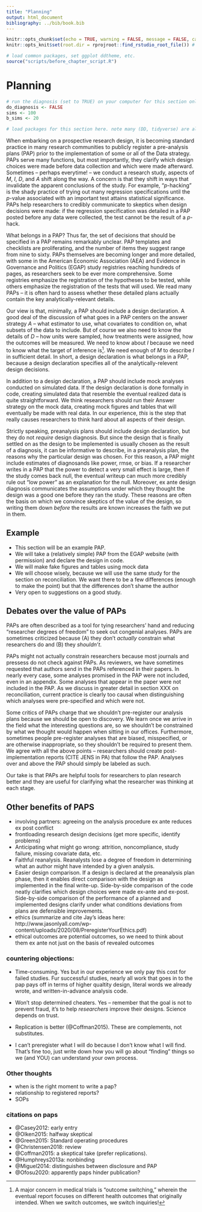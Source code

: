 ```yaml
---
title: "Planning"
output: html_document
bibliography: ../bib/book.bib
---
```


<!-- note do_bookdown is set in index.rmd, so we know if you're running just this .Rmd or compiling the book-->
```r
knitr::opts_chunk$set(echo = TRUE, warning = FALSE, message = FALSE, cache = FALSE)
knitr::opts_knit$set(root.dir = rprojroot::find_rstudio_root_file()) # files are all relative to RStudio project home
```

```r
# load common packages, set ggplot ddtheme, etc.
source("scripts/before_chapter_script.R")
```

<!-- start post here, do not edit above -->

# Planning

<!-- make sure to rename the section title below -->

```r
# run the diagnosis (set to TRUE) on your computer for this section only before pushing to Github. no diagnosis will ever take place on github.
do_diagnosis <- FALSE
sims <- 100
b_sims <- 20
```

```r
# load packages for this section here. note many (DD, tidyverse) are already available, see scripts/package-list.R
```

When embarking on a prospective research design, it is becoming standard practice in many research communities to publicly register a pre-analysis plans (PAP) prior to the implementation of some or all of the Data strategy. PAPs serve many functions, but most importantly, they clarify which design choices were made before data collection and which were made afterward. Sometimes -- perhaps everytime! -- we conduct a research study, aspects of $M$, $I$, $D$, and $A$ shift along the way. A concern is that they shift in ways that invalidate the apparent conclusions of the study. For example, "$p$-hacking" is the shady practice of trying out many regression specifications until the $p$-value associated with an important test attains statistical significance. PAPs help researchers to credibly communicate to skeptics when design decisions were made: if the regression specification was detailed in a PAP posted before any data were collected, the test cannot be the result of a $p$-hack.

What belongs in a PAP? Thus far, the set of decisions that should be specified in a PAP remains remarkably unclear. PAP templates and checklists are proliferating, and the number of items they suggest range from nine to sixty. PAPs themselves are becoming longer and more detailed, with some in the American Economic Association (AEA) and Evidence in Governance and Politics (EGAP) study registries reaching hundreds of pages, as researchers seek to be ever more comprehensive. Some registries emphasize the registration of the hypotheses to be tested, while others emphasize the registration of the tests that will used. We read many PAPs -- it is often hard to assess whether these detailed plans actually contain the key analytically-relevant details. 

Our view is that, minimally, a PAP should include a design declaration. A good deal of the discussion of what goes in a PAP centers on the answer strategy $A$ -- what estimator to use, what covariates to condition on, what subsets of the data to include. But of course we also need to know the details of $D$ -- how units were sampled, how treatments were assigned, how the outcomes will be measured. We need to know about $I$ because we need to know what the target of inference is^[A major concern in medical trials is "outcome switching," wherein the eventual report focuses on different health outcomes that originally intended. When we switch outcomes, we switch inquiries!]. We need enough of $M$ to describe $I$ in sufficient detail. In short, a design declaration is what belongs in a PAP, because a design declaration specifies all of the analytically-relevent design decisions. 

In addition to a design declaration, a PAP should include mock analyses conducted on simulated data. If the design declaration is done formally in code, creating simulated data that resemble the eventual realized data is quite straightforward. We think researchers should run their Answer strategy on the mock data, creating mock figures and tables that will eventually be made with real data. In our experience, *this* is the step that really causes researchers to think hard about all aspects of their design.

Strictly speaking, preanalysis plans should include design declaration, but they do not *require* design diagnosis. But since the design that is finally settled on as the design to be implemented is usually chosen as the result of a diagnosis, it can be informative to describe, in a preanalysis plan, the reasons why the particular design was chosen. For this reason, a PAP might include estimates of diagnosands like power, rmse, or bias. If a researcher writes in a PAP that the power to detect a very small effect is large, then if the study comes back null, the eventual writeup can much more credibly rule out "low power" as an explanation for the null. Moreover, ex ante design diagnosis communicates the assumptions under which they thought the design was a good one before they ran the study. These reasons are often the basis on which we convince skeptics of the value of the design, so writing them down *before* the results are known increases the faith we put in them.

## Example

- This section will be an example PAP. 
- We will take a (relatively simple) PAP from the EGAP website (with permission) and declare the design in code. 
- We will make fake figures and tables using mock data
- We will choose wisely, because we will use the same study for the section on reconciliation. We want there to be a few differences (enough to make the point) but that the differences don't shame the author
- Very open to suggestions on a good study.

## Debates over the value of PAPs

PAPs are often described as a tool for tying researchers' hand and reducing "researcher degrees of freedom" to seek out congenial analyses. PAPs are sometimes criticized because (A) they don't *actually* constrain what researchers do and (B) they *shouldn't*.  

PAPs might not actually constrain researchers because most journals and pressess do not check against PAPs. As reviewers, we have sometimes requested that authors send in the PAPs referenced in their papers. In nearly every case, some analyses promised in the PAP were not included, even in an appendix. Some analyses that appear in the paper were not included in the PAP. As we discuss in greater detail in section XXX on reconciliation, current practice is clearly too causal when distinguishing which analyses were pre-specified and which were not.

Some critics of PAPs charge that we shouldn't pre-register our analysis plans because we should be open to discovery. We learn once we arrive in the field what the interesting questions are, so we shouldn't be constrained by what we thought would happen when sitting in our offices. Furthermore, sometimes people pre-register analyses that are biased, misspecified, or are otherwise inappropriate, so they shouldn't be required to present them. We agree with all the above points -- researchers should create post-implementation reports (CITE JENS in PA) that follow the PAP. Analyses over and above the PAP should simply be labeled as such.

Our take is that PAPs are helpful tools for researchers to plan research better and they are useful for clarifying what the researcher was thinking at each stage. 

## Other benefits of PAPS

- involving partners: agreeing on the analysis procedure ex ante reduces ex post conflict
- frontloading research design decisions (get more specific, identify problems)
- Anticipating what might go wrong: attrition, noncompliance, study failure, missing covariate data, etc.
- Faithful reanalysis. Reanalysts lose a degree of freedom in determining what an author might have intended by a given analysis. 
- Easier design comparison. If a design is declared at the preanalysis plan phase, then it enables direct comparison with the design as implemented in the final write-up. Side-by-side comparison of the code neatly clarifies which design choices were made ex-ante and ex-post. Side-by-side comparison of the performance of a planned and implemented designs clarify under what conditions deviations from plans are defensible improvements.
- ethics (summarize and cite Jay's ideas here: http://www.jasonlyall.com/wp-content/uploads/2020/08/PreregisterYourEthics.pdf)
- ethical outcomes are potential outcomes, so we need to think about them ex ante not just on the basis of revealed outcomes

### countering objections:

- Time-consuming. Yes but in our experience we only pay this cost for failed studies. Fur successful studies, nearly all work that goes in to the pap pays off in terms of higher qualtity design, literal words we already wrote, and written-in-advance analysis code.

- Won't stop determined cheaters. Yes -- remember that the goal is not to prevent fraud, it's to help *researchers* improve their designs. Science depends on trust.

- Replication is better (@Coffman2015). These are complements, not substitutes.

- I can't preregister what I will do because I don't know what I will find. That's fine too, just write down how you will go about "finding" things so we (and YOU) can understand your own process.

### Other thoughts

- when is the right moment to write a pap?
- relationship to registered reports?
- SOPs

### citations on paps

- @Casey2012: early entry
- @Olken2015: halfway skeptical
- @Green2015: Standard operating procedures
- @Christensen2018: review
- @Coffman2015: a skeptical take (prefer replications). 
- @Humphreys2013a: nonbinding
- @Miguel2014: distinguishes between disclosure and PAP
- @Ofosu2020: apparently paps hinder publication?
